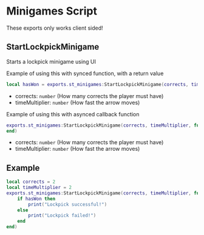 
# Minigames Script

<ResourceLinks link="https://shop.stausi.com/package/6528185" />

<Callout type="info">
These exports only works client sided!
</Callout>

## StartLockpickMinigame

Starts a lockpick minigame using UI

Example of using this with synced function, with a return value

```lua
local hasWon = exports.st_minigames:StartLockpickMinigame(corrects, timeMultiplier)
```

- corrects: `number` (How many corrects the player must have)
- timeMultiplier: `number` (How fast the arrow moves)

Example of using this with asynced callback function

```lua
exports.st_minigames:StartLockpickMinigame(corrects, timeMultiplier, function(hasWon)
end)
```

- corrects: `number` (How many corrects the player must have)
- timeMultiplier: `number` (How fast the arrow moves)


## Example
```lua
local corrects = 2           
local timeMultiplier = 2 
exports.st_minigames:StartLockpickMinigame(corrects, timeMultiplier, function(hasWon)
    if hasWon then
        print("Lockpick successful!")
    else
        print("Lockpick failed!")
    end
end)
```